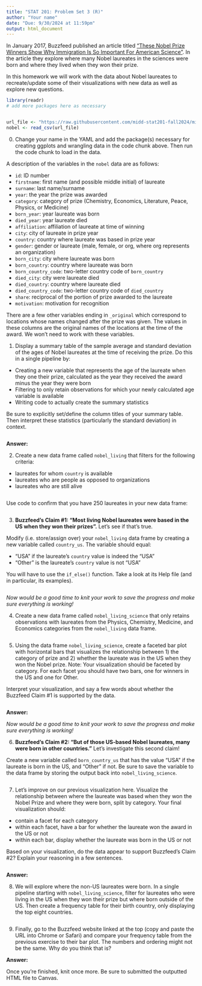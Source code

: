 ```yaml
---
title: "STAT 201: Problem Set 3 (R)"
author: "Your name"
date: "Due: 9/30/2024 at 11:59pm"
output: html_document
---
```


In January 2017, Buzzfeed published an article titled [“These Nobel Prize Winners Show Why Immigration Is So Important For American Science”](https://www.buzzfeednews.com/article/peteraldhous/immigration-and-science). In the article they explore where many Nobel laureates in the sciences were born and where they lived when they won their prize.

In this homework we will work with the data about Nobel laureates to recreate/update some of their visualizations with new data as well as explore new questions.

```r
library(readr)
# add more packages here as necessary


url_file <- "https://raw.githubusercontent.com/midd-stat201-fall2024/midd-stat201-fall2024.github.io/refs/heads/main/data/nobel.csv"
nobel <- read_csv(url_file)
```

0.  Change your name in the YAML and add the package(s) necessary for creating ggplots and wrangling data in the code chunk above. Then run the code chunk to load in the data.

A description of the variables in the `nobel` data are as follows:

-   `id`: ID number
-   `firstname`: first name (and possible middle initial) of laureate
-   `surname`: last name/surname
-   `year`: the year the prize was awarded
-   `category`: category of prize (Chemistry, Economics, Literature, Peace, Physics, or Medicine)
-   `born_year`: year laureate was born
-   `died_year`: year laureate died
-   `affiliation`: affiliation of laureate at time of winning
-   `city`: city of laureate in prize year
-   `country`: country where laureate was based in prize year
-   `gender`: gender or laureate (male, female, or org, where org represents an organization)
-   `born_city`: city where laureate was born
-   `born_country`: country where laureate was born
-   `born_country_code`: two-letter country code of `born_country`
-   `died_city`: city were laureate died
-   `died_country`: country where laureate died
-   `died_country_code`: two-letter country code of `died_country`
-   `share`: reciprocal of the portion of prize awarded to the laureate
-   `motivation`: motivation for recognition

There are a few other variables ending in `_original` which correspond to locations whose names changed after the prize was given. The values in these columns are the original names of the locations at the time of the award. We won't need to work with these variables.

1.  Display a summary table of the sample average and standard deviation of the ages of Nobel laureates at the time of receiving the prize. Do this in a single pipeline by:

-   Creating a new variable that represents the age of the laureate when they one their prize, calculated as the year they received the award minus the year they were born
-   Filtering to only retain observations for which your newly calculated age variable is available
-   Writing code to actually create the summary statistics

Be sure to explicitly set/define the column titles of your summary table. Then interpret these statistics (particularly the standard deviation) in context.

```r

```

**Answer:**

2.  Create a new data frame called `nobel_living` that filters for the following criteria:

-   laureates for whom `country` is available
-   laureates who are people as opposed to organizations
-   laureates who are still alive

```r

```

Use code to confirm that you have 250 laureates in your new data frame:

```r

```

3.  **Buzzfeed's Claim #1: "Most living Nobel laureates were based in the US when they won their prizes”.** Let’s see if that’s true.

Modify (i.e. store/assign over) your `nobel_living` data frame by creating a new variable called `country_us`. The variable should equal:

-   "USA" if the laureate's `country` value is indeed the "USA"
-   "Other" is the laureate's `country` value is not "USA"

You will have to use the `if_else()` function. Take a look at its Help file (and in particular, its examples).

```r


```

*Now would be a good time to knit your work to save the progress and make sure everything is working!*

4.  Create a new data frame called `nobel_living_science` that only retains observations with laureates from the Physics, Chemistry, Medicine, and Economics categories from the `nobel_living` data frame.

```r


```

5.  Using the data frame `nobel_living_science`, create a faceted bar plot with horizontal bars that visualizes the relationship between 1) the category of prize and 2) whether the laureate was in the US when they won the Nobel prize. Note: Your visualization should be faceted by category. For each facet you should have two bars, one for winners in the US and one for Other.

Interpret your visualization, and say a few words about whether the Buzzfeed Claim #1 is supported by the data.

```r


```

**Answer:**

*Now would be a good time to knit your work to save the progress and make sure everything is working!*

6.  **Buzzfeed's Claim #2: "But of those US-based Nobel laureates, many were born in other countries."** Let's investigate this second claim!

Create a new variable called `born_country_us` that has the value "USA" if the laureate is born in the US, and "Other" if not. Be sure to save the variable to the data frame by storing the output back into `nobel_living_science`.

```r


```

7.  Let's improve on our previous visualization here. Visualize the relationship between where the laureate was based when they won the Nobel Prize and where they were born, split by category. Your final visualization should:

-   contain a facet for each category
-   within each facet, have a bar for whether the laureate won the award in the US or not
-   within each bar, display whether the laureate was born in the US or not

Based on your visualization, do the data appear to support Buzzfeed’s Claim #2? Explain your reasoning in a few sentences.

```r


```

**Answer:**

8.  We will explore where the non-US laureates were born. In a single pipeline starting with `nobel_living_science`, filter for laureates who were living in the US when they won their prize but where born outside of the US. Then create a frequency table for their birth country, only displaying the top eight countries.

```r


```

9.  Finally, go to the Buzzfeed website linked at the top (copy and paste the URL into Chrome or Safari) and compare your frequency table from the previous exercise to their bar plot. The numbers and ordering might not be the same. Why do you think that is?

**Answer:**

Once you're finished, knit once more. Be sure to submitted the outputted HTML file to Canvas.
